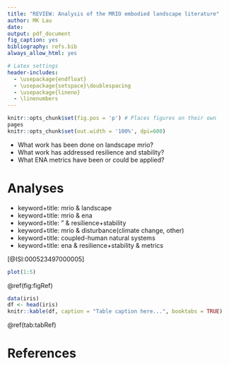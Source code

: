 ```yaml
---
title: "REVIEW: Analysis of the MRIO embodied landscape literature"
author: MK Lau
date: 
output: pdf_document
fig_caption: yes
bibliography: refs.bib
always_allow_html: yes

# Latex settings
header-includes:
  - \usepackage{endfloat}
  - \usepackage{setspace}\doublespacing
  - \usepackage{lineno}
  - \linenumbers
---
```


```r
knitr::opts_chunk$set(fig.pos = 'p') # Places figures on their own
pages
knitr::opts_chunk$set(out.width = '100%', dpi=600)
```

- What work has been done on landscape mrio?
- What work has addressed resilience and stability?
- What ENA metrics have been or could be applied?

# Analyses

- keyword+title: mrio & landscape
- keyword+title: mrio & ena
- keyword+title: " & resilience+stability
- keyword+title: mrio & disturbance(climate change, other)
- keyword+title: coupled-human natural systems
- keyword+title: ena & resilience+stability & metrics



[@ISI:000523497000005]

```r
plot(1:5)

```

\@ref(fig:figRef) 


```r
data(iris)
df <- head(iris)
knitr::kable(df, caption = "Table caption here...", booktabs = TRUE)
```

\@ref(tab:tabRef)


# References
